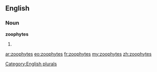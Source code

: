 ==English==

===Noun===
'''zoophytes'''

# {{plural of|[[zoophyte]]}}

[[Category:English plurals]]

[[ar:zoophytes]]
[[eo:zoophytes]]
[[fr:zoophytes]]
[[my:zoophytes]]
[[zh:zoophytes]]